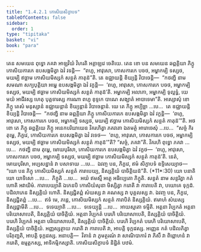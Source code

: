 ```yaml
---
title: "1.4.2.1 កោសិយសិក្ខាបទ"
tableOfContents: false
sidebar:
  order: 1
type: "tipitaka"
basket: "vi"
book: "para"
---
```



<DynamicBreadcrumb />

<Division number="542" book="para">

<Paragraph number="2098" book="para">
តេន សមយេន ពុទ្ធោ ភគវា អាឡវិយំ វិហរតិ អគ្គាឡវេ ចេតិយេ. តេន ខោ បន សមយេន ឆព្ពគ្គិយា ភិក្ខូ កោសិយការកេ ឧបសង្កមិត្វា ឯវំ វទន្តិ—  “ពហូ, អាវុសោ, កោសការកេ បចថ, អម្ហាកម្បិ ទស្សថ, មយម្បិ ឥច្ឆាម កោសិយមិស្សកំ សន្ថតំ កាតុន៑”តិ. តេ ឧជ្ឈាយន្តិ ខិយ្យន្តិ វិបាចេន្តិ—  “កថញ្ហិ នាម សមណា សក្យបុត្តិយា អម្ហេ ឧបសង្កមិត្វា ឯវំ វក្ខន្តិ—  ‘ពហូ, អាវុសោ, កោសការកេ បចថ, អម្ហាកម្បិ ទស្សថ, មយម្បិ ឥច្ឆាម កោសិយមិស្សកំ សន្ថតំ កាតុន៑’តិ. អម្ហាកម្បិ អលាភា, អម្ហាកម្បិ ទុល្លទ្ធំ, យេ មយំ អាជីវស្ស ហេតុ បុត្តទារស្ស ការណា ពហូ ខុទ្ទកេ បាណេ សង្ឃាតំ អាបាទេមា”តិ.
</Paragraph>

<Paragraph number="2099" book="para">
អស្សោសុំ ខោ ភិក្ខូ តេសំ មនុស្សានំ ឧជ្ឈាយន្តានំ ខិយ្យន្តានំ វិបាចេន្តានំ. យេ តេ ភិក្ខូ អប្បិច្ឆា …បេ…  តេ ឧជ្ឈាយន្តិ ខិយ្យន្តិ វិបាចេន្តិ—  “កថញ្ហិ នាម ឆព្ពគ្គិយា ភិក្ខូ កោសិយការកេ ឧបសង្កមិត្វា ឯវំ វក្ខន្តិ—  ‘ពហូ, អាវុសោ, កោសការកេ បចថ, អម្ហាកម្បិ ទស្សថ, មយម្បិ ឥច្ឆាម កោសិយមិស្សកំ សន្ថតំ កាតុន៑’”តិ.
</Paragraph>

<Paragraph number="2100" book="para">
អថ ខោ តេ ភិក្ខូ ឆព្ពគ្គិយេ ភិក្ខូ អនេកបរិយាយេន វិគរហិត្វា ភគវតោ ឯតមត្ថំ អារោចេសុំ …បេ…  “សច្ចំ កិរ តុម្ហេ, ភិក្ខវេ, កោសិយការកេ ឧបសង្កមិត្វា ឯវំ វទេថ—  ‘ពហូ, អាវុសោ, កោសការកេ បចថ, អម្ហាកម្បិ ទស្សថ, មយម្បិ ឥច្ឆាម កោសិយមិស្សកំ សន្ថតំ កាតុន៑’”តិ? “សច្ចំ, ភគវា”តិ. វិគរហិ ពុទ្ធោ ភគវា …បេ…  កថញ្ហិ នាម តុម្ហេ, មោឃបុរិសា, កោសិយការកេ ឧបសង្កមិត្វា ឯវំ វក្ខថ—  ‘ពហូ, អាវុសោ, កោសការកេ បចថ, អម្ហាកម្បិ ទស្សថ, មយម្បិ ឥច្ឆាម កោសិយមិស្សកំ សន្ថតំ កាតុន៑’តិ. នេតំ, មោឃបុរិសា, អប្បសន្នានំ វា បសាទាយ …បេ…  ឯវញ្ច បន, ភិក្ខវេ, ឥមំ សិក្ខាបទំ ឧទ្ទិសេយ្យាថ—
</Paragraph>

</Division>
<Division number="543" book="para">

<Paragraph number="2101" book="para">
<Emphasis>“យោ បន ភិក្ខុ កោសិយមិស្សកំ សន្ថតំ ការាបេយ្យ, និស្សគ្គិយំ បាចិត្តិយន៑”</Emphasis>តិ. (*11*:<Emphasis>30</Emphasis>)
</Paragraph>

</Division>
<Division number="544" book="para">

<Paragraph number="2102" book="para">
<Emphasis>យោ បនា</Emphasis>តិ យោ យាទិសោ …បេ…  <Emphasis>ភិក្ខូ</Emphasis>តិ …បេ…  អយំ ឥមស្មឹ អត្ថេ អធិប្បេតោ ភិក្ខូតិ.
</Paragraph>

<Paragraph number="2103" book="para">
<Emphasis>សន្ថតំ</Emphasis> នាម សន្ថរិត្វា កតំ ហោតិ អវាយិមំ.
</Paragraph>

<Paragraph number="2104" book="para">
<Emphasis>ការាបេយ្យា</Emphasis>តិ ឯកេនបិ កោសិយំសុនា មិស្សិត្វា ករោតិ វា ការាបេតិ វា, បយោគេ ទុក្កដំ. បដិលាភេន និស្សគ្គិយំ ហោតិ. និស្សជ្ជិតព្ពំ សំឃស្ស វា គណស្ស វា បុគ្គលស្ស វា. ឯវញ្ច បន, ភិក្ខវេ, និស្សជ្ជិតព្ពំ …បេ…  ឥទំ មេ, ភន្តេ, កោសិយមិស្សកំ សន្ថតំ ការាបិតំ និស្សគ្គិយំ. ឥមាហំ សំឃស្ស និស្សជ្ជាមីតិ …បេ…  ទទេយ្យាតិ …បេ…  ទទេយ្យុន្តិ …បេ…  អាយស្មតោ ទម្មីតិ.
</Paragraph>

</Division>
<Division number="545" book="para">

<Paragraph number="2105" book="para">
អត្តនា វិប្បកតំ អត្តនា បរិយោសាបេតិ, និស្សគ្គិយំ បាចិត្តិយំ. អត្តនា វិប្បកតំ បរេហិ បរិយោសាបេតិ, និស្សគ្គិយំ បាចិត្តិយំ. បរេហិ វិប្បកតំ អត្តនា បរិយោសាបេតិ, និស្សគ្គិយំ បាចិត្តិយំ. បរេហិ វិប្បកតំ បរេហិ បរិយោសាបេតិ, និស្សគ្គិយំ បាចិត្តិយំ.
</Paragraph>

<Paragraph number="2106" book="para">
អញ្ញស្សត្ថាយ ករោតិ វា ការាបេតិ វា, អាបត្តិ ទុក្កដស្ស. អញ្ញេន កតំ បដិលភិត្វា បរិភុញ្ជតិ, អាបត្តិ ទុក្កដស្ស.
</Paragraph>

</Division>
<Division number="546" book="para">

<Paragraph number="2107" book="para">
អនាបត្តិ—  វិតានំ វា ភូមត្ថរណំ វា សាណិបាការំ វា ភិសឹ វា ពិព្ពោហនំ វា ករោតិ, ឧម្មត្តកស្ស, អាទិកម្មិកស្សាតិ.

</Paragraph>
</Division>

<Paragraph number="2108" type="center" book="para">
កោសិយសិក្ខាបទំ និដ្ឋិតំ បឋមំ.
</Paragraph>